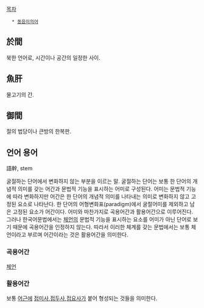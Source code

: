 [[목차]]
 
   * [[동음이의어]]

== 於間 ==

북한 언어로, 시간이나 공간의 일정한 사이.

== 魚肝 ==

물고기의 간.

== 御間 == 

절의 법당이나 큰방의 한복판.

== 언어 용어 ==

語幹, stem
 
굴절하는 단어에서 변화하지 않는 부분을 이르는 말. 굴절하는 단어는 보통 한 단어의 개념적 의미를 갖는 어간과 문법적 기능을 표시하는 어미로 구성된다. 어미는 문법적 기능에 따라 변화하지만 어간은 한 단어의 개념적 의미를 나타내는 의미로 변화하지 않고 고정된 요소로 나타난다. 한 단어의 어형변화표(paradigm)에서 굴절어미를 제외하고 남은 고정된 요소가 어간이다. 어미와 마찬가지로 곡용어간과 활용어간으로 이루어진다. 그러나 한국어문법에서는 [[체언]]의 문법적 기능을 표시하는 요소를 어미가 아닌 단어로 보기 때문에 곡용어간을 인정하지 않는다. 따라서 이러한 체계를 갖는 문법에서는 보통 체언이라고 부르며 어간이라는 것은 활용어간을 의미한다.

=== 곡용어간 ===
[[체언]]

=== 활용어간 ===
보통 [[어근]]에 [[접미사]],[[접두사]],[[접요사]]가 붙어 형성되는 것들을 의미한다.

